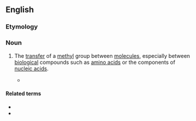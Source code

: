 ==English==

===Etymology===
{{prefix|en|trans|methylation}}

===Noun===
{{en-noun}}

# {{lb|en|organic chemistry|biochemistry}} The [[transfer]] of a [[methyl]] group between [[molecule]]s, especially between [[biological]] compounds such as [[amino acid]]s or the components of [[nucleic acid]]s.
#* {{quote-journal|en|title=The transfer of the methyl group from methionine to choline and creatine|author=V Du Vigneaud|journal=The Journal of Biological Chemistry|date=July 1940|page=787|passage=It was realized that direct proof of the transfer of the methyl group ('''transmethylation''') was highly desirable.}}

====Related terms====
* {{l|en|transmethylase}}
* {{l|en|transmethylate}}